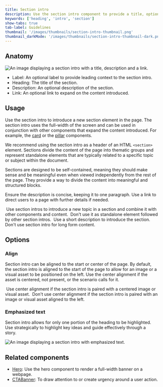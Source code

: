 ```yaml
---
title: Section intro
description: Use the section intro component to provide a title, optional description and link to a new section in the page.
keywords: ['heading', 'intro', 'section']
show-tabs: true
tab-label: Guidelines
thumbnail: '/images/thumbnails/section-intro-thumbnail.png'
thumbnail_darkMode: '/images/thumbnails/section-intro-thumbnail-dark.png'
---
```


## Anatomy

![An image displaying a section intro with a title, description and a link.](https://github.com/primer/brand/assets/6951037/8b973760-6ddc-441a-a36a-8c4c282bfdcf)

- Label: An optional label to provide leading context to the section intro.
- Heading: The title of the section.
- Description: An optional description of the section.
- Link: An optional link to expand on the content introduced.

## Usage

Use the section intro to introduce a new section element in the page. The section intro uses the full-width of the screen and can be used in conjunction with other components that expand the content introduced. For example, the [card](/components/Card) or the [pillar](/components/Pillar) components.

We recommend using the section intro as a header of an HTML `<section>` element. Sections divide the content of the page into thematic groups and represent standalone elements that are typically related to a specific topic or subject within the document.

Sections are designed to be self-contained, meaning they should make sense and be meaningful even when viewed independently from the rest of the page. They provide a way to divide the content into meaningful and structured blocks.

Ensure the description is concise, keeping it to one paragraph. Use a link to direct users to a page with further details if needed.

<DoDontContainer>
  <Do>
    <img src="https://github.com/primer/brand/assets/6951037/6cfa8d47-7fe6-4ead-8c3b-d1ccf5e2fc36" alt="" />
    <Caption>
      Use section intros to introduce a new topic in a section and combine it with other components and content.
    </Caption>
  </Do>
  <Dont>
    <img src="https://github.com/primer/brand/assets/6951037/f9ee0d4f-5ad5-4b31-9a8c-6533cd199096" alt="" />
    <Caption>Don't use it as standalone element followed by other section intros.</Caption>
  </Dont>
</DoDontContainer>

<DoDontContainer>
  <Do>
    <img src="https://github.com/primer/design/assets/175638/f8bd5ed9-d716-40c2-aef6-33979a87784d" alt="" />
    <Caption>Use a short description to introduce the section.</Caption>
  </Do>
  <Dont>
    <img src="https://github.com/primer/design/assets/175638/c2985d40-94c0-436c-9947-6c98611a0c77" alt="" />
    <Caption>Don't use section intro for long form content.</Caption>
  </Dont>
</DoDontContainer>

## Options

### Align

Section intro can be aligned to the start or center of the page. By default, the section intro is aligned to the start of the page to allow for an image or a visual asset to be positioned on the left. Use the center alignment if the asset is centered, not present, or the scenario calls for it.

<DoDontContainer stacked>
  <Do>
    <img src="https://github.com/primer/brand/assets/6951037/06f00622-baf4-45b8-b044-b90642d837e9" alt="" />
    <Caption>Use center alignment if the section intro is paired with a centered image or visual asset.</Caption>
  </Do>
  <Dont>
    <img src="https://github.com/primer/brand/assets/6951037/67da7e5d-4535-4f80-bbce-b6e0a7708dee" alt="" />
    <Caption>
      Don't use center alignment if the section intro is paired with an image or visual asset aligned to the left.
    </Caption>
  </Dont>
</DoDontContainer>

### Emphasized text

Section intro allows for only one portion of the heading to be highlighted. Use strategically to highlight key ideas and guide effectively through a story.

![An image displaying a section intro with emphasized text.](https://github.com/primer/brand/assets/6951037/d583e4f4-7ce6-426d-be08-5afc704ac611)

## Related components

- [Hero](/components/Hero): Use the hero component to render a full-width banner on a webpage.
- [CTABanner](/components/CTABanner): To draw attention to or create urgency around a user action.
